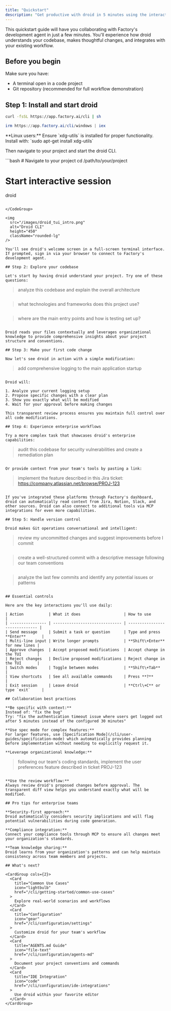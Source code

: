 ```yaml
---
title: "Quickstart"
description: "Get productive with droid in 5 minutes using the interactive terminal UI."
---
```


This quickstart guide will have you collaborating with Factory's development agent in just a few minutes. You'll experience how droid understands your codebase, makes thoughtful changes, and integrates with your existing workflow.

## Before you begin

Make sure you have:

- A terminal open in a code project
- Git repository (recommended for full workflow demonstration)

## Step 1: Install and start droid

<CodeGroup>

```bash macOS/Linux
curl -fsSL https://app.factory.ai/cli | sh
```

```powershell Windows
irm https://app.factory.ai/cli/windows | iex
```

</CodeGroup>

<Note>
  **Linux users:** Ensure `xdg-utils` is installed for proper functionality. Install with: `sudo apt-get install xdg-utils`
</Note>

Then navigate to your project and start the droid CLI.

<CodeGroup>
```bash
# Navigate to your project
cd /path/to/your/project

# Start interactive session
droid
```

</CodeGroup>

<img
  src="/images/droid_tui_intro.png"
  alt="Droid CLI"
  height="450"
  className="rounded-lg"
/>

You'll see droid's welcome screen in a full-screen terminal interface. If prompted, sign in via your browser to connect to Factory's development agent.

## Step 2: Explore your codebase

Let's start by having droid understand your project. Try one of these questions:

```

> analyze this codebase and explain the overall architecture

```

```

> what technologies and frameworks does this project use?

```

```

> where are the main entry points and how is testing set up?

```

Droid reads your files contextually and leverages organizational knowledge to provide comprehensive insights about your project structure and conventions.

## Step 3: Make your first code change

Now let's see droid in action with a simple modification:

```

> add comprehensive logging to the main application startup

```

Droid will:

1. Analyze your current logging setup
2. Propose specific changes with a clear plan
3. Show you exactly what will be modified
4. Wait for your approval before making changes

This transparent review process ensures you maintain full control over all code modifications.

## Step 4: Experience enterprise workflows

Try a more complex task that showcases droid's enterprise capabilities:

```

> audit this codebase for security vulnerabilities and create a remediation plan

```

Or provide context from your team's tools by pasting a link:

```

> implement the feature described in this Jira ticket: https://company.atlassian.net/browse/PROJ-123

```

If you've integrated these platforms through Factory's dashboard, droid can automatically read context from Jira, Notion, Slack, and other sources. Droid can also connect to additional tools via MCP integrations for even more capabilities.

## Step 5: Handle version control

Droid makes Git operations conversational and intelligent:

```

> review my uncommitted changes and suggest improvements before I commit

```

```

> create a well-structured commit with a descriptive message following our team conventions

```

```

> analyze the last few commits and identify any potential issues or patterns

```

## Essential controls

Here are the key interactions you'll use daily:

| Action           | What it does                   | How to use                     |
| ---------------- | ------------------------------ | ------------------------------ |
| Send message     | Submit a task or question      | Type and press **Enter**       |
| Multi-line input | Write longer prompts           | **Shift\+Enter** for new lines |
| Approve changes  | Accept proposed modifications  | Accept change in the TUI       |
| Reject changes   | Decline proposed modifications | Reject change in the TUI       |
| Switch modes     | Toggle between modes           | **Shift\+Tab**                 |
| View shortcuts   | See all available commands     | Press **?**                    |
| Exit session     | Leave droid                    | **Ctrl\+C** or type `exit`     |

## Collaboration best practices

**Be specific with context:**
Instead of: "fix the bug"
Try: "fix the authentication timeout issue where users get logged out after 5 minutes instead of the configured 30 minutes"

**Use spec mode for complex features:**
For larger features, use [Specification Mode](/cli/user-guides/specification-mode) which automatically provides planning before implementation without needing to explicitly request it.

**Leverage organizational knowledge:**

```

> following our team's coding standards, implement the user preferences feature described in ticket PROJ-123

```

**Use the review workflow:**
Always review droid's proposed changes before approval. The transparent diff view helps you understand exactly what will be modified.

## Pro tips for enterprise teams

**Security-first approach:**
Droid automatically considers security implications and will flag potential vulnerabilities during code generation.

**Compliance integration:**
Connect your compliance tools through MCP to ensure all changes meet your organization's standards.

**Team knowledge sharing:**
Droid learns from your organization's patterns and can help maintain consistency across team members and projects.

## What's next?

<CardGroup cols={2}>
  <Card
    title="Common Use Cases"
    icon="lightbulb"
    href="/cli/getting-started/common-use-cases"
  >
    Explore real-world scenarios and workflows
  </Card>
  <Card
    title="Configuration"
    icon="gear"
    href="/cli/configuration/settings"
  >
    Customize droid for your team's workflow
  </Card>
  <Card
    title="AGENTS.md Guide"
    icon="file-text"
    href="/cli/configuration/agents-md"
  >
    Document your project conventions and commands
  </Card>
  <Card
    title="IDE Integration"
    icon="code"
    href="/cli/configuration/ide-integrations"
  >
    Use droid within your favorite editor
  </Card>
</CardGroup>
```

